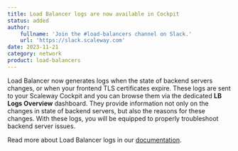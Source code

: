 ```yaml
---
title: Load Balancer logs are now available in Cockpit
status: added
author:
    fullname: 'Join the #load-balancers channel on Slack.'
    url: 'https://slack.scaleway.com'
date: 2023-11-21
category: network
product: load-balancers
---
```


Load Balancer now generates logs when the state of backend servers changes, or when your frontend TLS certificates expire. These logs are sent to your Scaleway Cockpit and you can browse them via the dedicated **LB Logs Overview** dashboard. They provide information not only on the changes in state of backend servers, but also the reasons for these changes. With these logs, you will be equipped to properly troubleshoot backend server issues.
    
Read more about Load Balancer logs in our [documentation](https://www.scaleway.com/en/docs/network/load-balancer/how-to/monitor-lb-cockpit/#how-to-view-and-understand-your-load-balancer-logs).

